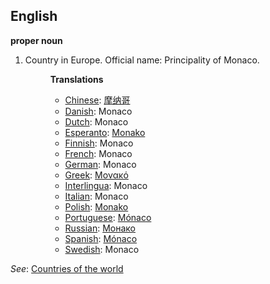 ==English==

'''proper noun'''

# Country in Europe. Official name: Principality of Monaco.
#:'''Translations'''
#:*[[Chinese]]: [[摩纳哥]]
#:*[[Danish]]: Monaco
#:*[[Dutch]]: Monaco
#:*[[Esperanto]]: [[Monako]]
#:*[[Finnish]]: Monaco
#:*[[French]]: Monaco
#:*[[German]]: Monaco
#:*[[Greek]]: [[Μονακό]]
#:*[[Interlingua]]: Monaco
#:*[[Italian]]: Monaco
#:*[[Polish]]: [[Monako]]
#:*[[Portuguese]]: [[Mónaco]]
#:*[[Russian]]: [[Монако]]
#:*[[Spanish]]: [[Mónaco]]
#:*[[Swedish]]: Monaco

''See'': [[Countries of the world]]